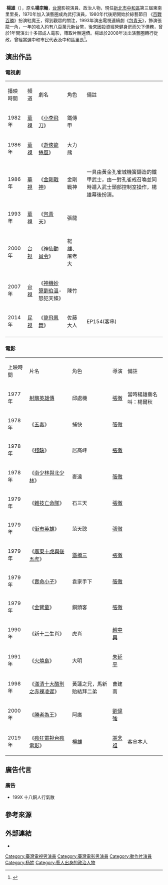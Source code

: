 {{Otheruses|other=名为杨雄的其他人物|杨雄}}
{{藝人 
|姓名 =楊雄
|類型 =男演員 
|圖片 = 
|圖片尺寸 = 
|圖片簡介 = 
|本名 = 楊宗翰
|外文名 = 
|外文 = Yang Zhong Han
|羅馬拼音 = 
|英文名 = 
|暱稱 = 
|其他藝名 = 
|國籍 =  {{ROC}}  
|民族 = 
|籍貫 = 
|出生日期 = {{birth date and age|1953|4|25}}
|出生地點 =
|逝世日期 = 
|逝世地點 = 
|職業 =演員 
|語言 =國語、台語 
|教育程度 =
|母校 = 
|宗教信仰 = 
|配偶 = 
|兒女 = 3女兒
|父母 = 
|親屬 = 
|音樂類型 = 
|演奏樂器 = 
|出道地點 ={{ROC}} 
|出道日期 = 1970年
|出道作 =
|代表作 =《[[百戰百勝|百戰百勝]]》、《[[包青天_(1993年電視劇)|包青天]]》
|著名角色 = 紅魔王、張龍
|活躍年代 = 1970年至2008年
|唱片公司 = 
|經紀公司 = 
|網站 = 
|相關團體 = 
|IMDb = 
|現任成員 = 
|過往成員 = 
|獎項 = }} 

 '''楊雄'''（{{bd|1953年|4月25日}}），原名'''楊宗翰'''，[[台灣|台灣]]影視演員、政治人物，現任[[新北市|新北市]][[中和區|中和區]]第三屆東南里里長，1970年加入演藝圈成為武打演員，1980年代後期開始於綜藝節目 《[[百戰百勝|百戰百勝]]》扮演紅魔王，得到觀眾的關注，1993年演出電視連續劇《[[包青天_(1993年電視劇)|包青天]]》，飾演張龍一角，一年的收入約有八百萬元新台幣，後來因投資經營健身房而欠下債務，曾於1年間演出十多部成人電影，賺取片酬還債。楊雄於2008年淡出演藝圈轉行從政，曾經當選中和市民代表及中和區里長<ref>{{cite news |language = 中 |author = 蔡維歆 |url = https://tw.nextmgz.com/realtimenews/news/42632193 |title = 《百戰》 紅魔王楊雄一身債 演三級片餵飽妻女 |publisher = 壹週刊 |pages = 2018-08-11 |date = 2016-08 |accessdate = 2020-08-27}}</ref>。

==演出作品==
===電視劇===
{|class="wikitable" style="width:70%"
|- style="background:gold;color:black;text-align:center" 
|播映時間||頻道||劇名||角色||備註
|-
|1982年||[[華視|華視]]||《[[小李飛刀|小李飛刀]]》||鐵傳甲||
|-
|1986年||[[華視|華視]]||《[[遊俠龍捲風|遊俠龍捲風]]》||大力熊||
|-
|1986年||[[華視|華視]]||《[[金剛戰神|金剛戰神]]》||金剛戰神||一具由黃金孔雀城機簧鑄造的鐵甲武士，由一對孔雀戒召喚並同時遁入武士頭部控制室操作，楊雄幕後扮演。
|-
|1993年||[[華視|華視]]||《[[包青天_(1993年電視劇)|包青天]]》||張龍||
|-
|2000年||[[台視|台視]]||《[[神仙動員令|神仙動員令]]》||楊雄、屠老大||
|-
|2007年||[[台視|台視]]||《[[神機妙算劉伯溫|神機妙算劉伯溫]]-怒犯天條》||陳竹||
|-
|2014年||[[民視|民視]]||《[[龍飛鳳舞_(電視劇)|龍飛鳳舞]]》||佐藤大人||EP154(客串)
|-
|}

===電影===
{|class="wikitable" style="width:70%"
|- style="background:gold;color:black;text-align:center" 
|上映時間||片名||角色||導演||備註
|-
|1977年
|[[射鵰英雄傳_(1977年電影)|射鵰英雄傳]]
|邱處機
|[[張徹|張徹]]
|當時楊雄藝名叫：楊爾秋
|-
|1978年||《[[五毒_(電影)|五毒]]》||捕快||[[張徹|張徹]]||
|-
|1978年||《[[殘缺_(電影)|殘缺]]》||居高峰||[[張徹|張徹]]||
|-
|1978年||《[[南少林與北少林|南少林與北少林]]》||麥遠||[[張徹|張徹]]||
|-
|1979年||《[[雜技亡命隊|雜技亡命隊]]》||石三天||[[張徹|張徹]]||
|-
|1979年||《[[街市英雄|街市英雄]]》||范天聰||[[張徹|張徹]]||
|-
|1979年||《[[廣東十虎與後五虎|廣東十虎與後五虎]]》||[[鐵橋三|鐵橋三]]||[[張徹|張徹]]||
|-
|1979年||《[[賣命小子|賣命小子]]》||袁家手下||[[張徹|張徹]]||
|-
|1979年||《[[金臂童|金臂童]]》||銅頭客||[[張徹|張徹]]||
|-
|1990年||《[[新十二生肖|新十二生肖]]》||虎肖||[[趙中興|趙中興]]||
|-
|1991年||《[[火燒島_(電影)|火燒島]]》||大明||[[朱延平|朱延平]]||
|-
|1998年||《[[滿清十大酷刑之赤裸凌遲|滿清十大酷刑之赤裸凌遲]]》||黃蓮之兄，馬新貽結拜二弟||曹建南||
|-
|2000年||《[[勝者為王_(2000年電影)|勝者為王]]》||阿廣||[[劉偉強|劉偉強]] ||
|-
|2019年||《[[瘋狂電視台瘋電影|瘋狂電視台瘋電影]]》||[[楊雄|楊雄]]||[[謝念祖|謝念祖]]||客串本人
|}
==廣告代言==
=== 廣告 ===
{{col-begin}}
{{col-2}}
* 199X 十八銅人行氣散

{{col-end}}

==參考來源==
{{reflist}}

==外部連結==
*{{hkmdb name|7433}}



[[Category:臺灣電視男演員|Category:臺灣電視男演員]]
[[Category:臺灣電影男演員|Category:臺灣電影男演員]]
[[Category:動作片演員|Category:動作片演員]]
[[Category:杨姓|Category:杨姓]]
[[Category:藝人出身的政治人物|Category:藝人出身的政治人物]]
